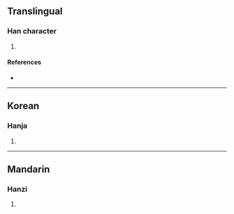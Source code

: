 {{character info/new}}
==Translingual==

===Han character===
{{Han char|rn=85|rad=水|as=10|sn=13|four=|canj=EBMO|ids=⿰氵冡}}

# {{defn|Han|sort=水10}}

====References====
* {{Han ref|kx=0639.220|dkj=17932|dj=1046.140|hdz=31709.030|uh=6E95|ud=28309}}

----

==Korean==

===Hanja===
{{ko-hanja|hangeul=몽|eumhun=|rv=mong|mr=mong|y=mong}}

# {{defn|lang=ko|sort=水10}}

----

==Mandarin==

===Hanzi===
{{cmn-hanzi|pin=[[mèng]] ([[meng4]])|wg=meng<sup>4</sup>}}

# {{defn|lang=cmn|sort=水10}}